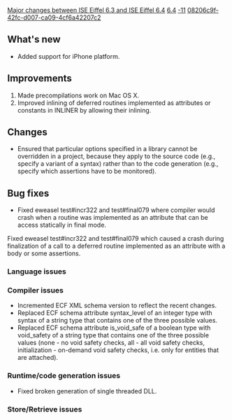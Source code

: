 [[Property:title|Major changes between ISE Eiffel 6.3 and ISE Eiffel 6.4]]
[[Property:link_title|6.4]]
[[Property:weight|-11]]
[[Property:uuid|08206c9f-42fc-d007-ca09-4cf6a42207c2]]
==What's new==
{{seealso|[[Differences between standard ECMA-367 and Eiffel Software implementation|Differences between standard ECMA-367 and Eiffel Software implementation]] }}
* Added support for iPhone platform.

==Improvements==
# Made precompilations work on Mac OS X. 
# Improved inlining of deferred routines implemented as attributes or constants in INLINER by allowing their inlining.

==Changes==
* Ensured that particular options specified in a library cannot be overridden in a project, because they apply to the source code (e.g., specify a variant of a syntax) rather than to the code generation (e.g., specify which assertions have to be monitored). 

==Bug fixes==
* Fixed eweasel test#incr322 and test#final079 where compiler would crash when a routine was implemented as an attribute that can be access statically in final mode. 
Fixed eweasel test#incr322 and test#final079 which caused a crash during finalization of a call to a deferred routine implemented as an attribute with a body or some assertions. 


===Language issues===

===Compiler issues===
* Incremented ECF XML schema version to reflect the recent changes.
* Replaced ECF schema attribute syntax_level of an integer type with syntax of a string type that contains one of the three possible values.
* Replaced ECF schema attribute is_void_safe of a boolean type with void_safety of a string type that contains one of the three possible values (none - no void safety checks, all - all void safety checks, initialization - on-demand void safety checks, i.e. only for entities that are attached).


===Runtime/code generation issues===
* Fixed broken generation of single threaded DLL. 

===Store/Retrieve issues===


